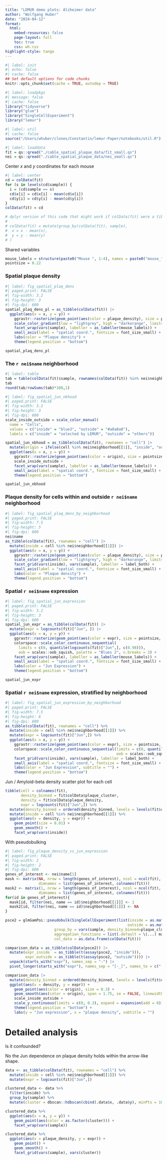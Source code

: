 ```yaml
---
title: "LEMUR demo plots: Alzheimer data"
author: "Wolfgang Huber"
date: "2024-04-12"
format:
  html:
    embed-resources: false
    page-layout: full
    toc: true
    css: wh.css
highlight-style: tango
---
```


```r
#| label: init
#| echo: false
#| cache: false
## Set default options for code chunks
knitr::opts_chunk$set(cache = TRUE, autodep = TRUE)
```
```r
#| label: loadpkgs
#| message: false
#| cache: false
library("tidyverse")
library("glue")
library("SingleCellExperiment")
library("lemur")
```
```r
#| label: util
#| cache: false
source("/Users/whuber/clones/Constantin/lemur-Paper/notebooks/util.R")
```
```r
#| label: loaddata
fit = qs::qread("./cable_spatial_plaque_data/fit_small.qs")
nei = qs::qread("./cable_spatial_plaque_data/nei_small.qs")
```

Center $x$ and $y$ coordinates for each mouse

```r
#| label: center
cd = colData(fit)
for (s in levels(cd$sample)) {
  i = (cd$sample == s)
  cd$x[i] = cd$x[i] - mean(cd$x[i]) 
  cd$y[i] = cd$y[i] - mean(cd$y[i]) 
}
colData(fit) = cd

# dplyr version of this code that might work if colData(fit) were a tibble or dataframe (not tested):
#
# colData(fit) = mutate(group_by(colData(fit), sample),
#  x = x - mean(x), 
#  y = y - mean(y) 
# )
```


Shared variables

```r
mouse_labels = structure(paste0("Mouse ", 1:4), names = paste0("mouse_", 1:4))
pointsize = 0.22
```

### Spatial plaque density

```r
#| label: fig_spatial_plaq_dens
#| paged.print: FALSE
#| fig-width: 3.2
#| fig-height: 3
#| fig-dpi: 600
spatial_plaq_dens_pl = as_tibble(colData(fit)) |>
  ggplot(aes(x = x, y = y)) +
    ggrastr::rasterize(geom_point(aes(color = plaque_density), size = pointsize, stroke = 0), dpi = 600) +
    scale_color_gradient(low = "lightgrey", high = "darkorange", limits = c(0, 1), breaks = c(0, 0.5, 1)) +
    facet_wrap(vars(sample), labeller = as_labeller(mouse_labels)) +
    small_axis(label = "spatial coord.", fontsize = font_size_small) +
    labs(color = "Plaque density") +
    theme(legend.position = "bottom")

spatial_plaq_dens_pl
```

### The `r nei$name` neighborhood

```r
#| label: table
tab = table(colData(fit)$sample, rownames(colData(fit)) %in% nei$neighborhood[[1]])
tab
round(tab/rowSums(tab)*100,1)
```

```r
#| label: fig_spatial_jun_nbhood
#| paged.print: FALSE
#| fig-width: 3.2
#| fig-height: 3
#| fig-dpi: 600
scale_inside_outside = scale_color_manual(
  name = "Cells",
  values = c("inside" = "blue3", "outside" = "#a8a8a8"), 
  labels = c("inside" = "selected by LEMUR", "outside" = "others")) 

spatial_jun_nbhood = as_tibble(colData(fit), rownames = "cell") |>
  mutate(origin = ifelse(cell %in% nei$neighborhood[[1]], "inside", "outside")) |>
  ggplot(aes(x = x, y = y)) +
    ggrastr::rasterize(geom_point(aes(color = origin), size = pointsize, stroke = 0), dpi = 600) +
    scale_inside_outside +
    facet_wrap(vars(sample), labeller = as_labeller(mouse_labels)) +
    small_axis(label = "spatial coord.", fontsize = font_size_small) +
    theme(legend.position = "bottom")

spatial_jun_nbhood
```

### Plaque density for cells within and outside `r nei$name` neighborhood

```r
#| label: fig_spatial_plaq_dens_by_neighborhood
#| paged.print: FALSE
#| fig-width: 7.5
#| fig-height: 5
#| fig-dpi: 600
nei$name
as_tibble(colData(fit), rownames = "cell") |>
  mutate(inside = cell %in% nei$neighborhood[[1]]) |>
  ggplot(aes(x = x, y = y)) +
    ggrastr::rasterize(geom_point(aes(color = plaque_density), size = pointsize, stroke = 0), dpi = 600) +
    scale_color_gradient(low = "lightgrey", high = "darkorange", limits = c(0, 1), breaks = c(0, 0.5, 1)) +
    facet_grid(vars(inside), vars(sample), labeller = label_both) +
    small_axis(label = "spatial coord.", fontsize = font_size_small) +
    labs(color = "Plaque density") +
    theme(legend.position = "bottom")
```

### Spatial `r nei$name` expression

```r
#| label: fig_spatial_jun_expression
#| paged.print: FALSE
#| fig-width: 3.2
#| fig-height: 3
#| fig-dpi: 600
spatial_jun_expr = as_tibble(colData(fit)) |>
  mutate(expr = logcounts(fit)["Jun", ]) |>
  ggplot(aes(x = x, y = y)) +
    ggrastr::rasterize(geom_point(aes(color = expr), size = pointsize, stroke = 0), dpi = 600) +
    colorspace::scale_color_continuous_sequential(
      limits = c(0, quantile(logcounts(fit)["Jun",], c(0.98))), 
      oob = scales::oob_squish, palette = "Blues 2", n.breaks = 3) +
    facet_wrap(vars(sample), labeller = as_labeller(mouse_labels)) +
    small_axis(label = "spatial coord.", fontsize = font_size_small) +
    labs(color = "Jun Expression") +
    theme(legend.position = "bottom")

spatial_jun_expr
```

### Spatial `r nei$name` expression, stratified by neighborhood

```r
#| label: fig_spatial_jun_expression_by_neighborhood
#| paged.print: FALSE
#| fig-width: 7.5
#| fig-height: 6
#| fig-dpi: 600
as_tibble(colData(fit), rownames = "cell") %>%
  mutate(inside = cell %in% nei$neighborhood[[1]]) %>%
  mutate(expr = logcounts(fit)["Jun",]) %>%
  ggplot(aes(x = x, y = y)) +
    ggrastr::rasterize(geom_point(aes(color = expr), size = pointsize, stroke = 0), dpi = 600) +
    colorspace::scale_color_continuous_sequential(limits = c(0, quantile(logcounts(fit)["Jun",], c(0.98))), 
                                                  oob = scales::oob_squish, palette = "Blues 2", n.breaks = 3) +
    facet_grid(vars(inside), vars(sample), labeller = label_both) +
    small_axis(label = "spatial coord.", fontsize = font_size_small) +
    labs(color = "Jun Expression", subtitle = "") +
    theme(legend.position = "bottom")
```


Jun / Amyloid-beta density scatter plot for each cell

```r
tibble(cell = colnames(fit),
       density_binned = fit$colData$plaque_cluster,
       density = fit$colData$plaque_density,
       expr = logcounts(fit)["Jun",]) %>%
  mutate(density_binned = ordered(density_binned, levels = levels(fit$colData$plaque_cluster))) %>% 
  mutate(inside = cell %in% nei$neighborhood[[1]]) %>%
  ggplot(aes(x = density, y = expr)) +
    geom_point(size = 0.01) +
    geom_smooth() +
    facet_wrap(vars(inside))
```

With pseudobulking

```r
#| label: fig_plaque_density_vs_jun_expression
#| paged.print: FALSE
#| fig-width: 2
#| fig-height: 2
#| fig-dpi: 600
genes_of_interest <- nei$name[1]
mask <- matrix(NA, nrow = length(genes_of_interest), ncol = ncol(fit), 
               dimnames = list(genes_of_interest, colnames(fit)))
mask2 <- matrix(1, nrow = length(genes_of_interest), ncol = ncol(fit), 
               dimnames = list(genes_of_interest, colnames(fit)))
for(id in genes_of_interest){
  mask[id, filter(nei, name == id)$neighborhood[[1]]] <- 1
  mask2[id, filter(nei, name == id)$neighborhood[[1]]] <- NA
}

psce2 = glmGamPoi::pseudobulk(SingleCellExperiment(list(inside = as.matrix(logcounts(fit)[genes_of_interest,,drop=FALSE] * mask),
                                                       outside = as.matrix(logcounts(fit)[genes_of_interest,,drop=FALSE] * mask2))),
                      group_by = vars(sample, density_binned=plaque_cluster), n = n(), density = mean(plaque_density),
                      aggregation_functions = list(.default = \(...) matrixStats::rowMeans2(..., na.rm = TRUE)),
                      col_data = as.data.frame(colData(fit)))

comparison_data = as_tibble(colData(psce2)) |>
  mutate(expr_inside  = as_tibble(t(assay(psce2, "inside"))),
         expr_outside = as_tibble(t(assay(psce2, "outside")))) |>
  unpack(starts_with("expr"), names_sep = "-") |>
  pivot_longer(starts_with("expr"), names_sep = "[-_]", names_to = c(".value", "origin", "symbol")) 

comparison_data |>
  mutate(density_binned = ordered(density_binned, levels = levels(fit$colData$plaque_cluster))) |> 
  ggplot(aes(x = density, y = expr)) +
    geom_point(aes(color = origin), size = 0.3) +
    geom_smooth(aes(color = origin), span = 1.75, se = FALSE, linewidth = 1.5) +
    scale_inside_outside +
    scale_y_continuous(limits = c(0, 0.3), expand = expansion(add = 0)) +
    theme(legend.position = "bottom") +
    labs(y = "Jun expression", x = "plaque density", subtitle = "") 
```


# Detailed analysis

Is it confounded?

No the Jun dependence on plaque density holds within the arrow-like shape.


```r
data <- as_tibble(colData(fit), rownames = "cell") %>%
  mutate(inside = cell %in% nei$neighborhood[[1]]) %>%
  mutate(expr = logcounts(fit)["Jun",]) 

clustered_data <- data %>%
  filter(inside) %>%
  group_by(sample) %>%
  mutate(cluster = dbscan::hdbscan(cbind(.data$x, .data$y), minPts = 100)$cluster)

clustered_data %>%
  ggplot(aes(x = x, y = y)) +
    geom_point(aes(color = as.factor(cluster))) +
    facet_wrap(vars(sample))
```


```r
clustered_data %>%
  ggplot(aes(x = plaque_density, y = expr)) +
    geom_point() +
    geom_smooth() +
    facet_grid(vars(sample), vars(cluster))

```


